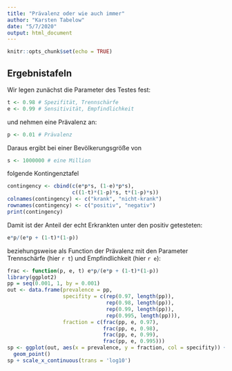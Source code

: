 ```yaml
---
title: "Prävalenz oder wie auch immer"
author: "Karsten Tabelow"
date: "5/7/2020"
output: html_document
---
```


```r
knitr::opts_chunk$set(echo = TRUE)
```

## Ergebnistafeln

Wir legen zunächst die Parameter des Testes fest:
```r
t <- 0.98 # Spezifität, Trennschärfe
e <- 0.99 # Sensitivität, Empfindlichkeit
```

und nehmen eine Prävalenz an:
```r
p <- 0.01 # Prävalenz
```

Daraus ergibt bei einer Bevölkerungsgröße von
```r
s <- 1000000 # eine Million
```

folgende Kontingenztafel
```r
contingency <- cbind(c(e*p*s, (1-e)*p*s), 
                     c((1-t)*(1-p)*s, t*(1-p)*s))
colnames(contingency) <- c("krank", "nicht-krank")
rownames(contingency) <- c("positiv", "negativ")
print(contingency)
```

Damit ist der Anteil der echt Erkrankten unter den positiv getesteten:
```r
e*p/(e*p + (1-t)*(1-p))
```

beziehungsweise als Function der Prävalenz mit den Parameter Trennschärfe (hier `r t`) und Empfindlichkeit (hier `r e`):

```r
frac <- function(p, e, t) e*p/(e*p + (1-t)*(1-p))
library(ggplot2)
pp = seq(0.001, 1, by = 0.001)
out <- data.frame(prevalence = pp,
                  specifity = c(rep(0.97, length(pp)), 
                                rep(0.98, length(pp)), 
                                rep(0.99, length(pp)), 
                                rep(0.995, length(pp))),
                  fraction = c(frac(pp, e, 0.97), 
                               frac(pp, e, 0.98), 
                               frac(pp, e, 0.99),
                               frac(pp, e, 0.995)))
sp <- ggplot(out, aes(x = prevalence, y = fraction, col = specifity)) + 
  geom_point() 
sp + scale_x_continuous(trans = 'log10')
```

